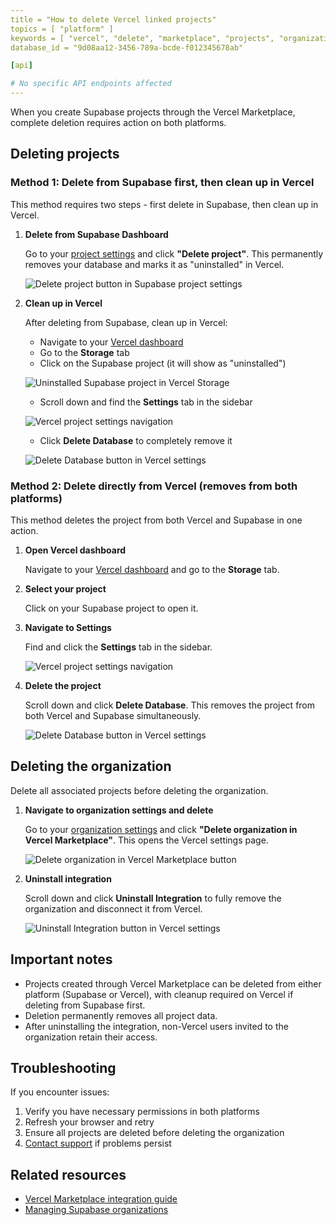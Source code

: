 ```yaml
---
title = "How to delete Vercel linked projects"
topics = [ "platform" ]
keywords = [ "vercel", "delete", "marketplace", "projects", "organization" ]
database_id = "9d08aa12-3456-789a-bcde-f012345678ab"

[api]

# No specific API endpoints affected
---
```


When you create Supabase projects through the Vercel Marketplace, complete deletion requires action on both platforms.

## Deleting projects

### Method 1: Delete from Supabase first, then clean up in Vercel

This method requires two steps - first delete in Supabase, then clean up in Vercel.

1. **Delete from Supabase Dashboard**
   
   Go to your [project settings](https://supabase.com/dashboard/project/_/settings/general) and click **"Delete project"**. This permanently removes your database and marks it as "uninstalled" in Vercel.

   <Image 
     alt="Delete project button in Supabase project settings" 
     src="/docs/img/troubleshooting/54428354-a1f4-4c44-bd03-d87f4b925d94.png" 
     zoomable
   />

2. **Clean up in Vercel**
   
   After deleting from Supabase, clean up in Vercel:
   - Navigate to your [Vercel dashboard](https://vercel.com/dashboard)
   - Go to the **Storage** tab
   - Click on the Supabase project (it will show as "uninstalled")
   
   <Image 
     alt="Uninstalled Supabase project in Vercel Storage" 
     src="/docs/img/troubleshooting/cf450bca-aad3-4783-ae3b-5cc83e0afa54.png" 
     zoomable
   />

   - Scroll down and find the **Settings** tab in the sidebar
   
   <Image 
     alt="Vercel project settings navigation" 
     src="/docs/img/troubleshooting/da70bc33-f123-4567-8901-abcdef123456.png" 
     zoomable
   />
   
   - Click **Delete Database** to completely remove it
   
   <Image 
     alt="Delete Database button in Vercel settings" 
     src="/docs/img/troubleshooting/c4e7b193-4567-8901-abcd-ef1234567890.png" 
     zoomable
   /> 

### Method 2: Delete directly from Vercel (removes from both platforms)

This method deletes the project from both Vercel and Supabase in one action.

1. **Open Vercel dashboard**
   
   Navigate to your [Vercel dashboard](https://vercel.com/dashboard) and go to the **Storage** tab.

2. **Select your project**
   
   Click on your Supabase project to open it.

3. **Navigate to Settings**
   
   Find and click the **Settings** tab in the sidebar.

   <Image 
     alt="Vercel project settings navigation" 
     src="/docs/img/troubleshooting/da70bc33-f123-4567-8901-abcdef123456.png" 
     zoomable
   />

4. **Delete the project**
   
   Scroll down and click **Delete Database**. This removes the project from both Vercel and Supabase simultaneously.

   <Image 
     alt="Delete Database button in Vercel settings" 
     src="/docs/img/troubleshooting/c4e7b193-4567-8901-abcd-ef1234567890.png" 
     zoomable
   />

## Deleting the organization

<Admonition type="caution">

Delete all associated projects before deleting the organization.

</Admonition>

1. **Navigate to organization settings and delete**
   
   Go to your [organization settings](https://supabase.com/dashboard/org/_/general) and click **"Delete organization in Vercel Marketplace"**. This opens the Vercel settings page.

   <Image 
     alt="Delete organization in Vercel Marketplace button" 
     src="/docs/img/troubleshooting/ff01bba8-abcd-ef12-3456-7890abcdef12.png" 
     zoomable
   />

2. **Uninstall integration**
   
   Scroll down and click **Uninstall Integration** to fully remove the organization and disconnect it from Vercel.

   <Image 
     alt="Uninstall Integration button in Vercel settings" 
     src="/docs/img/troubleshooting/f294a4d6-ef12-3456-7890-abcdef123456.png" 
     zoomable
   />

## Important notes

- Projects created through Vercel Marketplace can be deleted from either platform (Supabase or Vercel), with cleanup required on Vercel if deleting from Supabase first.
- Deletion permanently removes all project data.
- After uninstalling the integration, non-Vercel users invited to the organization retain their access.

## Troubleshooting

If you encounter issues:

1. Verify you have necessary permissions in both platforms
2. Refresh your browser and retry
3. Ensure all projects are deleted before deleting the organization
4. [Contact support](https://supabase.com/dashboard/support/new) if problems persist

## Related resources

- [Vercel Marketplace integration guide](/docs/guides/integrations/vercel-marketplace)
- [Managing Supabase organizations](/docs/guides/platform/access-control)
